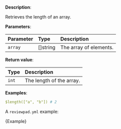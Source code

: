 
**Description**:

Retrieves the length of an array.

**Parameters**:

| Parameter | Type      | Description            |
| :-------- | :-------- | :--------------------- |
| `array`   | \[]string | The array of elements. |

**Return value**:

| Type  | Description              |
| :---- | :----------------------- |
| `int` | The length of the array. |

**Examples**:

```yml
$length(["a", "b"]) # 2
```

A `reviewpad.yml` example:

<CodeBlock language="yml">{Example}</CodeBlock>
